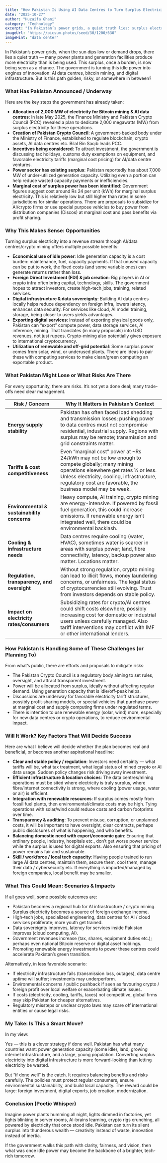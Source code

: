```yaml
---
title: "How Pakistan Is Using AI Data Centres to Turn Surplus Electricity Into Opportunity"
date: "2025-10-27"
author: "Huzaifa Ghani"
category: "Technology"
excerpt: "In Pakistan’s power grids, a quiet truth lies: surplus electricity. The government is turning this idle power into engines of innovation like AI data centres. But is this path golden, risky, or somewhere in between?"
imageUrl: "https://picsum.photos/seed/30/1200/630"
imageHint: "data center"
---
```


In Pakistan’s power grids, when the sun dips low or demand drops, there lies a quiet truth — many power plants and generation facilities produce more electricity than is being used. This surplus, once a burden, is now being seen as a chance. The government is turning this idle power into engines of innovation: AI data centres, bitcoin mining, and digital infrastructure. But is this path golden, risky, or somewhere in between?

### What Has Pakistan Announced / Underway

Here are the key steps the government has already taken:

*   **Allocation of 2,000 MW of electricity for Bitcoin mining & AI data centres**: In late May 2025, the Finance Ministry and Pakistan Crypto Council (PCC) revealed a plan to dedicate 2,000 megawatts (MW) from surplus electricity for these operations.
*   **Creation of Pakistan Crypto Council**: A government-backed body under the Ministry of Finance, established to regulate blockchain, crypto assets, AI data centres etc. Bilal Bin Saqib leads PCC.
*   **Incentives being considered**: To attract investment, the government is discussing tax holidays, customs duty exemptions on equipment, and favorable electricity tariffs (marginal cost pricing) for AI/data centre ventures.
*   **Power sector has existing surplus**: Pakistan reportedly has about 7,000 MW of under-utilized generation capacity. Utilizing even a portion can help reduce wasted capacity payments or inefficiencies.
*   **Marginal cost of surplus power has been identified**: Government figures suggest cost around Rs 24 per unit (kWh) for marginal surplus electricity. This is relatively low but still higher than rates in some jurisdictions for similar operations. There are proposals to subsidize for AI/crypto firms or use special purpose vehicles to buy power from distribution companies (Discos) at marginal cost and pass benefits via profit sharing.

### Why This Makes Sense: Opportunities

Turning surplus electricity into a revenue stream through AI/data centres/crypto mining offers multiple possible benefits:

*   **Economical use of idle power**: Idle generation capacity is a cost burden: maintenance, fuel, capacity payments. If that unused capacity can be put to work, the fixed costs (and some variable ones) can generate returns rather than loss.
*   **Foreign Direct Investment (FDI) & job creation**: Big players in AI or crypto infra often bring capital, technology, skills. The government hopes to attract investors, create high-tech jobs, training, related services.
*   **Digital infrastructure & data sovereignty**: Building AI data centres locally helps reduce dependency on foreign infra, lowers latency, enhances data security. For services like cloud, AI model training, storage, being closer to users yields advantages.
*   **Exporting digital services**: Instead of exporting physical goods only, Pakistan can “export” compute power, data storage services, AI inference, mining. That translates (in many proposals) into USD revenues, not just rupees. Crypto-mining also potentially gives exposure to international cryptocurrency.
*   **Utilization of renewable and off-grid potential**: Some surplus power comes from solar, wind, or underused plants. There are ideas to pair these with computing services to make clean/green computing an exportable product.

### What Pakistan Might Lose or What Risks Are There

For every opportunity, there are risks. It’s not yet a done deal; many trade-offs need clear management.

| Risk / Concern                          | Why It Matters in Pakistan’s Context                                                                                                                                                                             |
| --------------------------------------- | ---------------------------------------------------------------------------------------------------------------------------------------------------------------------------------------------------------------- |
| **Energy supply stability**             | Pakistan has often faced load shedding and transmission losses; pushing power to data centres must not compromise residential, industrial supply. Regions with surplus may be remote; transmission and grid constraints matter. |
| **Tariffs & cost competitiveness**      | Even “marginal cost” power at ~Rs 24/kWh may not be low enough to compete globally; many mining operations elsewhere get rates ½ or less. Unless electricity, cooling, infrastructure, regulatory cost are favorable, the business model may be weak. |
| **Environmental & sustainability concerns** | Heavy compute, AI training, crypto mining are energy-intensive. If powered by fossil fuel generation, this could increase emissions. If renewable energy isn’t integrated well, there could be environmental backlash.        |
| **Cooling & infrastructure needs**      | Data centres require cooling (water, HVAC), sometimes water is scarcer in areas with surplus power; land, fibre connectivity, latency, backup power also matter. Locations matter.                                   |
| **Regulation, transparency, and oversight** | Without strong regulation, crypto mining can lead to illicit flows, money laundering concerns, or unfairness. The legal status of cryptocurrencies still evolving. Trust from investors depends on stable policy.          |
| **Impact on electricity rates/consumers** | Subsidizing rates for crypto/AI centres could shift costs elsewhere, possibly increasing cost for domestic or industrial users unless carefully managed. Also tariff interventions may conflict with IMF or other international lenders. |

### How Pakistan Is Handling Some of These Challenges (or Planning To)

From what’s public, there are efforts and proposals to mitigate risks:

*   The Pakistan Crypto Council is a regulatory body aiming to set rules, oversight, and attract transparent investment.
*   Power will be allocated from surplus, ideally without affecting regular demand. Using generation capacity that is idle/off-peak helps.
*   Discussions are underway for favorable electricity tariff structures, possibly profit‐sharing models, or special vehicles that purchase power at marginal cost and supply computing firms under regulated terms.
*   There is intention to use renewable energy (solar, wind) more, especially for new data centres or crypto operations, to reduce environmental impact.

### Will It Work? Key Factors That Will Decide Success

Here are what I believe will decide whether the plan becomes real and beneficial, or becomes another aspirational headline:

*   **Clear and stable policy / regulation**: Investors need certainty — what tariffs will be, what tax treatment, what legal status of mined crypto or AI data usage. Sudden policy changes risk driving away investment.
*   **Efficient infrastructure & location choices**: The data centres/mining operations must be sited where electricity is truly surplus, where fibre/internet connectivity is strong, where cooling (power usage, water or air) is efficient.
*   **Integration with renewable resources**: If surplus comes mostly from fossil fuel plants, then environmental/climate costs may be high. Tying operations with solar/wind could reduce costs and carbon footprints over time.
*   **Transparency & auditing**: To prevent misuse, corruption, or unplanned costs, it will be important to have oversight, clear contracts, perhaps public disclosures of what is happening, and who benefits.
*   **Balancing domestic need with export/economic gain**: Ensuring that ordinary people, industry, hospitals etc., don’t get worse power service while the surplus is used for digital exports. Also ensuring that pricing of power remains fair and sustainable.
*   **Skill / workforce / local tech capacity**: Having people trained to run large AI data centres, maintain them, secure them, cool them, manage their data / cybersecurity etc. If everything is imported/managed by foreign companies, local benefit may be smaller.

### What This Could Mean: Scenarios & Impacts

If all goes well, some possible outcomes are:

*   Pakistan becomes a regional hub for AI infrastructure / crypto mining. Surplus electricity becomes a source of foreign exchange income.
*   High-tech jobs, specialized engineering, data centres for AI / cloud services proliferate; more youth get trained.
*   Data sovereignty improves, latency for services inside Pakistan improves (cloud computing, AI).
*   Government revenues increase (tax, shares, equipment duties etc.); perhaps even national Bitcoin reserve or digital asset holdings.
*   Promoting renewable energy investments to power these centres could accelerate Pakistan’s green transition.

Alternatively, in less favorable scenario:

*   If electricity infrastructure fails (transmission loss, outages), data centre uptime will suffer; investments may underperform.
*   Environmental concerns / public pushback if seen as favouring crypto / foreign profit over local welfare or exacerbating climate issues.
*   If costs (electricity, cooling, tariffs, taxes) not competitive, global firms may skip Pakistan for cheaper alternatives.
*   Regulatory missteps or unclear crypto laws may scare off international entities or cause legal risks.

### My Take: Is This a Smart Move?

In my view:

Yes — this is a clever strategy if done well. Pakistan has what many countries want: power generation capacity (some idle), land, growing internet infrastructure, and a large, young population. Converting surplus electricity into digital infrastructure is more forward-looking than letting electricity be wasted.

But “if done well” is the catch. It requires balancing benefits and risks carefully. The policies must protect regular consumers, ensure environmental sustainability, and build local capacity. The reward could be large: foreign investment, digital exports, job creation, modernization.

### Conclusion (Poetic Whisper)

Imagine power plants humming all night, lights dimmed in factories, yet lights blinking in server rooms, AI-brains learning, crypto rigs crunching, all powered by electricity that once stood idle. Pakistan can turn its silent surplus into thunderous wealth — creativity instead of waste, innovation instead of inertia.

If the government walks this path with clarity, fairness, and vision, then what was once idle power may become the backbone of a brighter, tech-rich tomorrow.
